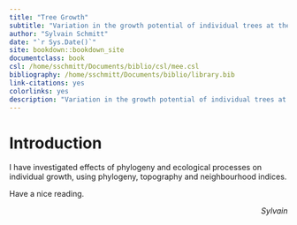 ```yaml
--- 
title: "Tree Growth"
subtitle: "Variation in the growth potential of individual trees at the Paracou research station."
author: "Sylvain Schmitt"
date: "`r Sys.Date()`"
site: bookdown::bookdown_site
documentclass: book
csl: /home/sschmitt/Documents/biblio/csl/mee.csl
bibliography: /home/sschmitt/Documents/biblio/library.bib
link-citations: yes
colorlinks: yes
description: "Variation in the growth potential of individual trees at the Paracou research station."
---
```


# Introduction {-}

I have investigated effects of phylogeny and ecological processes on individual growth, using phylogeny, topography and neighbourhood indices.

Have a nice reading.

<div align="right">  *Sylvain*
